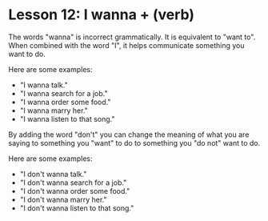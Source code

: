 # Lesson 12: I wanna + (verb)

The words "wanna" is incorrect grammatically.
It is equivalent to "want to". When combined with the word "I",
it helps communicate something you want to do.

Here are some examples:

- "I wanna talk."
- "I wanna search for a job."
- "I wanna order some food."
- "I wanna marry her."
- "I wanna listen to that song."

By adding the word "don't" you can change the meaning of what you are saying to something you "want" to do to something you "do not" want to do.

Here are some examples:

- "I don't wanna talk."
- "I don't wanna search for a job."
- "I don't wanna order some food."
- "I don't wanna marry her."
- "I don't wanna listen to that song."
